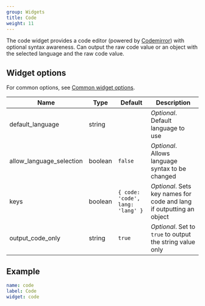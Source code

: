 ```yaml
---
group: Widgets
title: Code
weight: 11
---
```


The code widget provides a code editor (powered by [Codemirror](https://codemirror.net)) with optional syntax awareness. Can output the raw code value or an object with the selected language and the raw code value.

## Widget options

For common options, see [Common widget options](/docs/widgets#common-widget-options).

| Name                     | Type    | Default                          | Description                                                          |
| ------------------------ | ------- | -------------------------------- | -------------------------------------------------------------------- |
| default_language         | string  |                                  | _Optional_. Default language to use                                  |
| allow_language_selection | boolean | `false`                          | _Optional_. Allows language syntax to be changed                     |
| keys                     | boolean | `{ code: 'code', lang: 'lang' }` | _Optional_. Sets key names for code and lang if outputting an object |
| output_code_only         | string  | `true`                           | _Optional_. Set to `true` to output the string value only            |

## Example

```yaml
name: code
label: Code
widget: code
```
